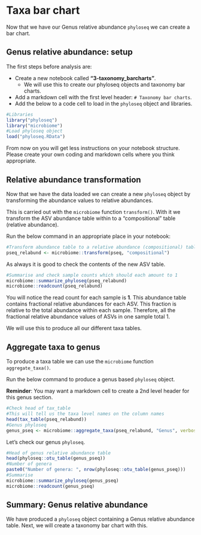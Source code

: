 # Taxa bar chart

Now that we have our Genus relative abundance `phyloseq` we can create a bar chart.




## Genus relative abundance: setup

The first steps before analysis are:

- Create a new notebook called __"3-taxonomy_barcharts"__.
  - We will use this to create our phyloseq objects and taxonomy bar charts.
- Add a markdown cell with the first level header: `# Taxonomy bar charts`.
- Add the below to a code cell to load in the `phyloseq` object and libraries.
```r
#Libraries
library("phyloseq")
library("microbiome")
#Load phyloseq object
load("phyloseq.RData")
```

From now on you will get less instructions on your notebook structure. 
Please create your own coding and markdown cells where you think appropriate.

## Relative abundance transformation

Now that we have the data loaded we can create a new `phyloseq` object by transforming the abundance values to relative abundances.

This is carried out with the `microbiome` function `transform()`. With it we transform the ASV abundance table within to a "compositional" table (relative abundance). 

Run the below command in an appropriate place in your notebook:

```r
#Transform abundance table to a relative abundance (compositional) table
pseq_relabund <- microbiome::transform(pseq, "compositional")
```

As always it is good to check the contents of the new ASV table.

```r
#Summarise and check sample counts which should each amount to 1
microbiome::summarize_phyloseq(pseq_relabund)
microbiome::readcount(pseq_relabund)
```

You will notice the read count for each sample is __1__. This abundance table contains fractional relative abundances for each ASV. This fraction is relative to the total abundance within each sample. Therefore, all the fractional relative abundance values of ASVs in one sample total 1.

We will use this to produce all our different taxa tables.

## Aggregate taxa to genus

To produce a taxa table we can use the `microbiome` function `aggregate_taxa()`.

Run the below command to produce a genus based `phyloseq` object.

__Reminder__: You may want a markdown cell to create a 2nd level header for this genus section.

```r
#Check head of tax_table
#This will tell us the taxa level names on the column names
head(tax_table(pseq_relabund))
#Genus phyloseq
genus_pseq <- microbiome::aggregate_taxa(pseq_relabund, "Genus", verbose = FALSE)
```

Let's check our genus `phyloseq`.

```r
#Head of genus relative abundance table
head(phyloseq::otu_table(genus_pseq))
#Number of genera
paste0("Number of genera: ", nrow(phyloseq::otu_table(genus_pseq)))
#Summarise
microbiome::summarize_phyloseq(genus_pseq)
microbiome::readcount(genus_pseq)
```

## Summary: Genus relative abundance

We have produced a `phyloseq` object containing a Genus relative abundance table. Next, we will create a taxonomy bar chart with this.
